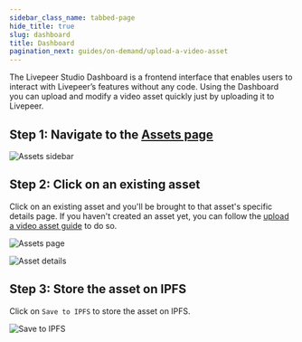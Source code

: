 ```yaml
---
sidebar_class_name: tabbed-page
hide_title: true
slug: dashboard
title: Dashboard
pagination_next: guides/on-demand/upload-a-video-asset
---
```



<Tabs />

The Livepeer Studio Dashboard is a frontend interface that enables users to interact 
with Livepeer’s features without any code. Using the Dashboard you can upload and modify a 
video asset quickly just by uploading it to Livepeer.

## Step 1: Navigate to the [Assets page](https://livepeer.studio/dashboard/assets)

![Assets sidebar](/../static/guides/Dashboard-1.png)

## Step 2: Click on an existing asset
Click on an existing asset and you'll be brought to that asset's specific details page.
If you haven't created an asset yet, you can follow the [upload a video asset guide](/guides/on-demand/upload-a-video-asset#dashboard) to do so.

![Assets page](/../static/guides/Dashboard-4.png)

![Asset details](/../static/guides/Dashboard-5.png)

## Step 3: Store the asset on IPFS
Click on `Save to IPFS` to store the asset on IPFS.

![Save to IPFS](/../static/guides/Dashboard-6.png)
